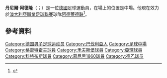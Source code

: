 {{noteTA
|G1=Football
|G2=uefa
|1=zh-hans:阿德伦;zh-hk:艾隆;zh-tw:阿德隆;
}}

'''丹尼爾·阿德隆'''（{{lang-de|Daniel Adlung}}；{{bd|1987年|10月1日}}）是一位[[德國|德國]]足球運動員，在場上的位置是中場。他現在效力於[[澳大利亞職業足球聯賽|澳大利亞職業足球聯賽]]球隊[[阿德莱德联足球俱乐部|阿德莱德联]]<ref>{{cite web | url = http://www.kicker.de/news/fussball/2bundesliga/vereine/2013-14/36563/vereinsspieler_daniel-adlung.html | title = Adlung, Daniel | language = de | publisher = kicker.de | accessdate = 6 September 2013 | archive-date = 2018-10-25 | archive-url = https://web.archive.org/web/20181025031312/http://www.kicker.de/news/fussball/2bundesliga/vereine/2013-14/36563/vereinsspieler_daniel-adlung.html | dead-url = no }}</ref>。

==參考資料==
{{Reflist}}

{{2009年歐洲U21足球錦標賽德國U21參賽名單}}
{{弗里茨·瓦尔特奖U19}}

{{DEFAULTSORT:Adlung, Daniel}}
[[Category:德国男子足球运动员|Category:德国男子足球运动员]]
[[Category:巴伐利亞人|Category:巴伐利亞人]]
[[Category:足球中場|Category:足球中場]]
[[Category:格雷特霍夫球員|Category:格雷特霍夫球員]]
[[Category:禾夫斯堡球員|Category:禾夫斯堡球員]]
[[Category:亞琛球員|Category:亞琛球員]]
[[Category:科特布斯球員|Category:科特布斯球員]]
[[Category:慕尼黑1860球員|Category:慕尼黑1860球員]]
[[Category:德乙球员|Category:德乙球员]]

{{Sport-bio-stub}}